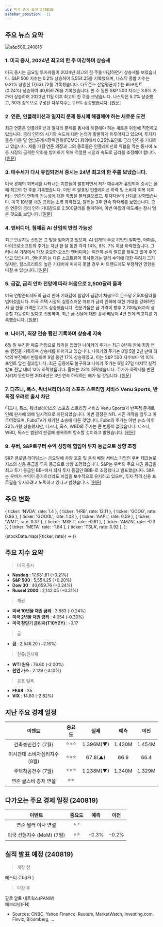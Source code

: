 ```yaml
---
id: 미국 증시 요약 240816
sidebar_position: -11
---
```


## 주요 뉴스 요약

![s&p500_240816](/map/240816.png)

### 1. **미국 증시, 2024년 최고의 한 주 마감하며 상승세**

미국 증시는 금요일 투자자들이 2024년 최고의 한 주를 마감하면서 상승세를 보였습니다. S&P 500 지수는 0.2% 상승하여 5,554.25를 기록했으며, 나스닥 종합 지수는 0.21% 상승한 17,631.72를 기록했습니다. 다우존스 산업평균지수는 96포인트(0.24%) 상승하여 40,659.76을 기록했습니다. 한 주 동안 S&P 500 지수는 3.9% 가까이 상승하며 2023년 11월 이후 최고의 한 주를 보냈습니다. 나스닥은 5.2% 상승했고, 30개 종목으로 구성된 다우지수는 2.9% 상승했습니다. [[원문]](https://www.cnbc.com/2024/08/15/stock-futures-are-little-changed-as-wall-street-heads-for-a-winning-week.html)

### 2. **연준, 인플레이션과 일자리 문제 동시에 해결해야 하는 새로운 도전**

최근 연준은 인플레이션과 일자리 문제를 동시에 해결해야 하는 새로운 위험에 직면하고 있습니다. 금리 인하의 시기와 속도에 대한 논의가 활발하게 이루어지고 있으며, 투자자들은 다음 달 연방공개시장위원회(FOMC) 회의에서 0.25%포인트 금리 인하를 기대하고 있습니다. 제롬 파월 연준 의장과 그의 동료들은 인플레이션의 위협을 막는 동시에 노동 시장의 급격한 악화를 방지하기 위해 적절한 시점과 속도로 금리를 조정해야 합니다. [[원문]](https://www.bloomberg.com/news/articles/2024-08-16/labor-market-worries-give-fed-new-challenge-as-inflation-slows)

### 3. **매수세가 다시 유입되면서 증시는 24년 최고의 한 주를 보냈습니다.**

미국 경제의 회복세를 나타내는 지표들이 발표되면서 저가 매수세가 유입되어 증시는 올해 최고의 한 주를 기록했습니다. 이번 주 발표된 인플레이션 하락 및 소비자 회복 데이터는 연준의 연착륙 가능성에 대한 희망을 불러일으켰고, 투자자들의 신뢰를 강화했습니다. 미국 10년물 채권 금리는 소폭 하락했고, 달러는 3주 연속 하락세를 보였습니다. 금은 연준의 금리 인하 기대감으로 2,500달러를 돌파하며, 이번 여름의 매도세는 잠시 멈춘 것으로 보입니다. [[원문]](https://finance.yahoo.com/news/asian-stocks-rise-us-recession-222800536.html)

### 4. **엔비디아, 침체된 AI 산업의 반전 가능성**

최근 인공지능 산업은 그 빛을 잃어가고 있으며, AI 업계의 주요 기업인 알파벳, 아마존, 마이크로소프트의 주가는 지난 한 달 동안 각각 14%, 8%, 7% 이상 하락했습니다. 그러나 AI 거래에서 가장 중요한 요소인 엔비디아는 여전히 실적 발표를 앞두고 있어 주목받고 있습니다. 엔비디아는 다른 소프트웨어 회사들과는 달리 수익에 대한 우려가 크지 않지만, 월스트리트의 높은 기대치에 미치지 못할 경우 AI 트렌드에도 부정적인 영향을 미칠 수 있습니다. [[원문]](https://finance.yahoo.com/news/nvidias-earnings-could-turn-around-the-ailing-ai-trade-173554788.html)

### 5. **금값, 금리 인하 전망에 따라 처음으로 2,500달러 돌파**

미국 연방준비제도의 금리 인하 기대감에 힘입어 금값이 처음으로 온스당 2,500달러를 넘어섰습니다. 미국 주택 시장의 실망스러운 지표가 금리 인하에 대한 기대를 강화하면서 금 현물 가격은 2.2% 상승했습니다. 전문가들은 금 가격이 향후 2,700달러까지 상승할 가능성이 있다고 전망하며, 최근 금 선물에 대한 강세 베팅이 4년 만에 최고치를 기록했습니다. [[원문]](https://finance.yahoo.com/news/gold-tops-2-500-first-160231826.html)

### 6. **나이키, 최장 연승 행진 기록하며 상승세 지속**

6월 말 부진한 매출 전망으로 타격을 입었던 나이키의 주가는 최근 8년여 만에 최장 연승 행진을 기록하며 상승세를 이어가고 있습니다. 나이키의 주가는 8월 5일 2년 만에 최악의 부진에서 반등하여 9일 동안 17% 상승하였고, 이는 S&P 500 지수보다 약 10% 포인트 앞선 결과입니다. 최근 급등에도 불구하고 나이키 주가는 6월 27일 마지막 실적 발표 전날 대비 12% 하락했습니다. 올해는 23% 하락했습니다. 주가가 하락세를 반전시키지 못한다면 2024년은 3년 연속 하락하는 해가 될 것입니다. [[원문]](https://www.bloomberg.com/news/articles/2024-08-16/nike-nke-eyes-longest-win-streak-in-eight-years-as-sentiment-shifts)

### 7. **디즈니, 폭스, 워너브라더스의 스포츠 스트리밍 서비스 Venu Sports, 반독점 우려로 출시 차단**

디즈니, 폭스, 워너브라더스의 스포츠 스트리밍 서비스 Venu Sports가 반독점 문제로 인해 판사에 의해 일시적으로 차단되었습니다. 이번 결정은 NFL 시즌 개막을 앞두고 이루어졌으며, FuboTV가 제기한 소송에 따른 것입니다. Fubo의 주가는 이번 뉴스 이후 22%가량 상승했지만, 디즈니, 폭스, WBD의 주가는 큰 변동이 없었습니다. 디즈니, WBD, 폭스는 법원의 판결에 불복하며 항소할 것이라고 밝혔습니다. [[원문]](https://finance.yahoo.com/news/sports-streaming-service-from-disney-fox-and-warner-bros-discovery-blocked-by-judge-citing-antitrust-concerns-202231199.html)

### 8. **우버, S&P로부터 수익 성장에 힘입어 투자 등급으로 상향 조정**

S&P 글로벌 레이팅스는 금요일에 차량 호출 및 음식 배달 서비스 기업인 우버 테크놀로지스의 신용 등급을 투자 등급으로 상향 조정했습니다. S&P는 우버의 주요 채권 등급을 최고 투기 등급인 BB+에서 최저 투자 등급인 BBB-로 조정했다고 발표했습니다. S&P는 우버가 수익이 증가하더라도 차입을 보수적으로 유지하고 있으며, 투자 적격 신용 프로필을 유지하려고 노력하고 있다고 밝혔습니다. [[원문]](https://www.bloomberg.com/news/articles/2024-08-16/uber-raised-to-investment-grade-status-by-s-p-on-earnings-growth?srnd=phx-markets&embedded-checkout=true)

## 주요 변화

  { ticker: 'NVDA', rate: 1.4 },
  { ticker: 'HRB', rate: 12.11 },
  { ticker: 'GOOG', rate: 0.96 },
  { ticker: 'GOOGL', rate: 1.03 },
  { ticker: 'AAPL', rate: 0.59 },
  { ticker: 'WMT', rate: 0.37 },
  { ticker: 'MSFT', rate: -0.61 },
  { ticker: 'AMZN', rate: -0.3 },
  { ticker: 'META', rate: -1.84 },
  { ticker: 'TSLA', rate: 0.92 },
];

{stockData.map(({ticker, rate}) => <StockCardMini key={ticker} ticker={ticker} rate={rate}></StockCardMini>)}

## 주요 지수 요약

> 미국 증시

- **Nasdaq** : 17,631.81 (+0.21%)
- **S&P 500** : 5,554.25 (+0.20%)
- **Dow 30** : 40,659.76 (+0.24%)
- **Russel 2000** : 2,142.05 (+0.31%)

> 채권

- **미국 10년물 채권 금리** : 3.883 (-0.24%)
- **미국 2년물 채권 금리** : 4.054 (-0.30%)
- **미국 장단기 금리차(T10Y2Y)** : -0.17

> 금

- **금** : 2,546.20 (+2.16%)

> 원유/원자재

- **WTI 원유** : 76.60 (-2.00%)
- **천연 가스** : 2.129 (-3.10%)

> 공포 탐욕

- **FEAR** : 35
- **VIX** : 14.80 (-2.82%)

## 지난 주요 경제 일정

|            이벤트             | 중요도 |   실제    |  예측  |  이전  |
| :---------------------------: | :----: | :-------: | :----: | :----: |
|      건축승인건수 (7월)       | ⭐⭐⭐ | 1.396M(▼) | 1.430M | 1.454M |
| 미시간대 소비자심리지수 (8월) | ⭐⭐⭐ |  67.8(▲)  |  66.9  |  66.4  |
|      주택착공건수 (7월)       | ⭐⭐⭐ | 1.238M(▼) | 1.340M | 1.329M |
|     연준 굴스비 총재 연설     |  ⭐⭐  |           |        |        |

## 다가오는 주요 경제 일정 (240819)

|          이벤트           | 중요도 | 예측  | 이전  |
| :-----------------------: | :----: | :---: | :---: |
|    연준 월러 이사 연설    |  ⭐⭐  |       |       |
| 미국 선행지수 (MoM) (7월) |  ⭐⭐  | -0.3% | -0.2% |

## 실적 발표 예정 (240819)

> 개장 전

에스티 로더(EL)

> 마감 후

팔로 알토 네트웍스(PANW)  
패브리넷(FN)

- Sources: CNBC, Yahoo Finance, Reuters, MarketWatch, Investing.com, Finviz, Bloomberg, ...
